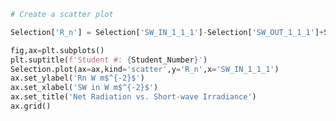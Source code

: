 

```python
# Create a scatter plot

Selection['R_n'] = Selection['SW_IN_1_1_1']-Selection['SW_OUT_1_1_1']+Selection['LW_IN_1_1_1']-Selection['LW_OUT_1_1_1']

fig,ax=plt.subplots()
plt.suptitle(f'Student #: {Student_Number}')
Selection.plot(ax=ax,kind='scatter',y='R_n',x='SW_IN_1_1_1')
ax.set_ylabel('Rn W m$^{-2}$')
ax.set_xlabel('SW in W m$^{-2}$')
ax.set_title('Net Radiation vs. Short-wave Irradiance')
ax.grid()
```
